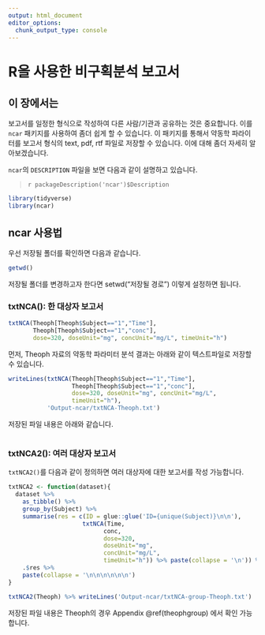 ```yaml
---
output: html_document
editor_options: 
  chunk_output_type: console
---
```


# R을 사용한 비구획분석 보고서 {#ncar}

## 이 장에서는 {#summary-ncar}

보고서를 일정한 형식으로 작성하여 다른 사람/기관과 공유하는 것은 중요합니다. 이를 `ncar` 패키지를 사용하여 좀더 쉽게 할 수 있습니다.
이 패키지를 통해서 약동학 파라이터를 보고서 형식의 text, pdf, rtf 파일로 저장할 수 있습니다.
이에 대해 좀더 자세히 알아보겠습니다.

`ncar`의 `DESCRIPTION` 파일을 보면 다음과 같이 설명하고 있습니다.

> `r packageDescription('ncar')$Description`


```r
library(tidyverse)
library(ncar)
```

## ncar 사용법

우선 저장될 폴더를 확인하면 다음과 같습니다.

```r
getwd()
```

저장될 폴더를 변경하고자 한다면 setwd("저장될 경로") 이렇게 설정하면 됩니다.

### txtNCA(): 한 대상자 보고서

```r
txtNCA(Theoph[Theoph$Subject=="1","Time"],
       Theoph[Theoph$Subject=="1","conc"], 
       dose=320, doseUnit="mg", concUnit="mg/L", timeUnit="h")
```

먼저, Theoph 자료의 약동학 파라미터 분석 결과는 아래와 같이 텍스트파일로 저장할 수 있습니다.

```r
writeLines(txtNCA(Theoph[Theoph$Subject=="1","Time"],
                  Theoph[Theoph$Subject=="1","conc"], 
                  dose=320, doseUnit="mg", concUnit="mg/L",
                  timeUnit="h"), 
           'Output-ncar/txtNCA-Theoph.txt')
```

저장된 파일 내용은 아래와 같습니다.

```r
```

### txtNCA2(): 여러 대상자 보고서

`txtNCA2()`를 다음과 같이 정의하면 여러 대상자에 대한 보고서를 작성 가능합니다.

```r
txtNCA2 <- function(dataset){
  dataset %>% 
    as_tibble() %>% 
    group_by(Subject) %>% 
    summarise(res = c(ID = glue::glue('ID={unique(Subject)}\n\n'),
                     txtNCA(Time, 
                           conc, 
                           dose=320, 
                           doseUnit="mg", 
                           concUnit="mg/L", 
                           timeUnit="h")) %>% paste(collapse = '\n')) %>%
    .$res %>%
    paste(collapse = '\n\n\n\n\n\n')
}
```

```r
txtNCA2(Theoph) %>% writeLines('Output-ncar/txtNCA-group-Theoph.txt')
```

저장된 파일 내용은 Theoph의 경우 Appendix \@ref(theophgroup) 에서 확인 가능합니다.

<!--Indometh의 경우 Appendix \@ref(indomethgroup)-->

